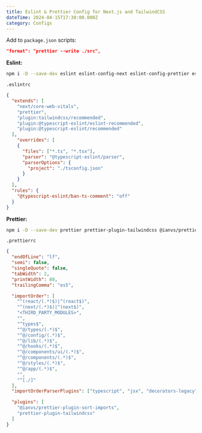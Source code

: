 ```yaml
---
title: Eslint & Prettier Config for Next.js and TailwindCSS
dateTime: 2024-04-15T17:38:00.000Z
category: Configs
---
```

Add to `package.json` scripts:

```json
"format": "prettier --write ./src",
```

**Eslint:**

```bash
npm i -D --save-dev eslint eslint-config-next eslint-config-prettier eslint-plugin-tailwindcss @typescript-eslint/eslint-plugin @typescript-eslint/parser
```

`.eslintrc`

```json
{
  "extends": [
    "next/core-web-vitals", 
    "prettier",  
    "plugin:tailwindcss/recommended",     
    "plugin:@typescript-eslint/eslint-recommended",
    "plugin:@typescript-eslint/recommended"
  ],
    "overrides": [
    {
      "files": ["*.ts", "*.tsx"],
      "parser": "@typescript-eslint/parser",
      "parserOptions": {
        "project": "./tsconfig.json"
      }
    }
  ],
  "rules": {
    "@typescript-eslint/ban-ts-comment": "off"
  }
}
```



**Prettier:**

```bash
npm i -D --save-dev prettier prettier-plugin-tailwindcss @ianvs/prettier-plugin-sort-imports
```

`.prettierrc`

```json
{
  "endOfLine": "lf",
  "semi": false,
  "singleQuote": false,
  "tabWidth": 2,
  "printWidth": 80,
  "trailingComma": "es5",

  "importOrder": [
    "^(react/(.*)$)|^(react$)",
    "^(next/(.*)$)|^(next$)",
    "<THIRD_PARTY_MODULES>",
    "",
    "^types$",
    "^@/types/(.*)$",
    "^@/config/(.*)$",
    "^@/lib/(.*)$",
    "^@/hooks/(.*)$",
    "^@/components/ui/(.*)$",
    "^@/components/(.*)$",
    "^@/styles/(.*)$",
    "^@/app/(.*)$",
    "",
    "^[./]"
  ],
  "importOrderParserPlugins": ["typescript", "jsx", "decorators-legacy"],

  "plugins": [
    "@ianvs/prettier-plugin-sort-imports",
    "prettier-plugin-tailwindcss"
  ]
}
```

